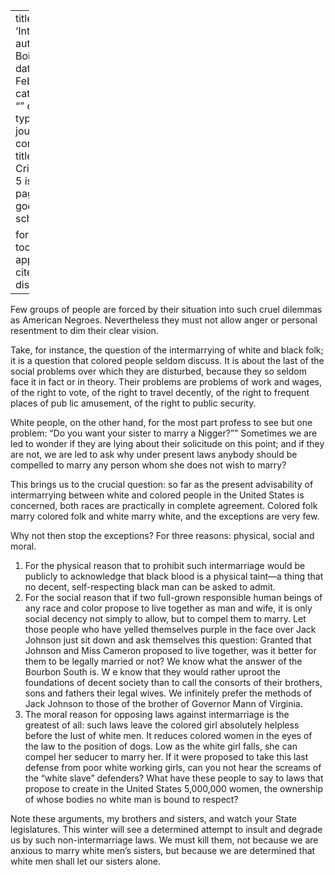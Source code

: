 
---
title: 'Intermarriage'
author: Du Bois, W.E.B.
date: Feb. 1913
categories: 
  - ""
citation: 
  type: article-journal
  container-title: The Crisis
  volume: 5
  issue: 4
  page: 57
google-scholar: true

format:
  html:
    toc: false
    appendix-cite-as: display
---


Few  groups of people are forced by their situation into such cruel dilem­mas as American Ne­groes. Nevertheless they must not allow anger or personal resentment to dim their clear vision.

Take, for instance, the question of the intermarrying of white and black folk; it is a question that colored people sel­dom discuss. It is about the last of the social problems over which they are dis­turbed, because they so seldom face it in fact or in theory. Their problems are problems of work and wages, of the right to vote, of the right to travel decently, of the right to frequent places of pub­ lic amusement, of the right to public security.

White people, on the other hand, for the most part profess to see but one prob­lem: "Do you want your sister to marry a Nigger?"" Sometimes we are led to wonder if they are lying about their solicitude on this point; and if they are not, we are led to ask why under present laws anybody should be compelled to marry any person whom she does not wish to marry?

This brings us to the crucial question: so far as the present advisability of intermarrying between white and colored people in the United States is concerned, both races are practically in complete agreement. Colored folk marry colored folk and white marry white, and the exceptions are very few.

Why not then stop the exceptions? For three reasons: physical, social and moral.

1. For the physical reason that to prohibit such intermarriage would be publicly to acknowledge that black blood is a physical taint---a thing that no decent, self-respecting black man can be asked to admit.
2. For the social reason that if two full-grown responsible human beings of any race and color propose to live to­gether as man and wife, it is only social decency not simply to allow, but to com­pel them to marry. Let those people who have yelled themselves purple in the face over Jack Johnson just sit down and ask themselves this question: Granted that Johnson and Miss Cameron proposed to live together, was it better for them to be legally married or not? We know what the answer of the Bourbon South is. W e know that they would rather uproot the foundations of decent society than to call the consorts of their brothers, sons and fathers their legal wives. We infinitely prefer the methods of Jack Johnson to those of the brother of Governor Mann of Virginia.
3. The moral reason for opposing laws against intermarriage is the greatest of all: such laws leave the colored girl absolutely helpless before the lust of white men. It reduces colored women in the eyes of the law to the position of  dogs. Low as the white girl falls, she can compel her seducer to marry her. If it were proposed to take this last defense from poor white working girls, can you not hear the screams of the "white slave" defenders? What have these people to say to laws that propose to create in the United States 5,000,000 women, the ownership of whose bodies no white man is bound to respect?

Note these arguments, my brothers and sisters, and watch your State legislatures. This winter will see a determined attempt to insult and degrade us by such non-intermarriage laws. We must kill them, not because we are anxious to marry white men's sisters, but because we are determined that white men shall let our sisters alone.

